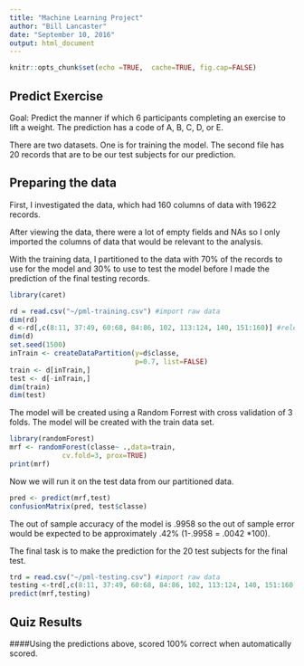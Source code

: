 ---
title: "Machine Learning Project"
author: "Bill Lancaster"
date: "September 10, 2016"
output: html_document
---

```{r setup, include=FALSE}
knitr::opts_chunk$set(echo =TRUE,  cache=TRUE, fig.cap=FALSE)
```

## Predict Exercise

Goal: Predict the manner if which 6 participants completing an exercise to lift a weight. The prediction has a code of A, B, C, D, or E.

There are two datasets. One is for training the model. The second file has 20 records that are to be our test subjects for our prediction.

## Preparing the data

First, I investigated the data, which had 160 columns of data with 19622 records.

After viewing the data, there were a lot of empty fields and NAs so I only imported the columns of data that would be relevant to the analysis. 

With the training data, I partitioned to the data with 70% of the records to use for the model and 30% to use to test the model before I made the prediction of the final testing records.


```{r get data}
library(caret)

rd = read.csv("~/pml-training.csv") #import raw data
dim(rd)
d <-rd[,c(8:11, 37:49, 60:68, 84:86, 102, 113:124, 140, 151:160)] #relevent variables 
dim(d)
set.seed(1500)
inTrain <- createDataPartition(y=d$classe,
                               p=0.7, list=FALSE)
train <- d[inTrain,]
test <- d[-inTrain,]
dim(train)
dim(test)
```
The model will be created using a Random Forrest with cross validation of 3 folds. The model will be created with the train data set. 

```{r model, echo=TRUE}

library(randomForest)
mrf <- randomForest(classe~ .,data=train,
             cv.fold=3, prox=TRUE)
print(mrf)
```

Now we will run it on the test data from our partitioned data.


```{r test model, echo=TRUE}
pred <- predict(mrf,test)
confusionMatrix(pred, test$classe)
```

The out of sample accuracy of the model is .9958 so the out of sample error would be expected to be approximately .42% (1-.9958 = .0042 *100). 

The final task is to make the prediction for the 20 test subjects for the final test. 

```{r model prediction, echo=TRUE}
trd = read.csv("~/pml-testing.csv") #import raw data
testing <-trd[,c(8:11, 37:49, 60:68, 84:86, 102, 113:124, 140, 151:160)]
predict(mrf,testing)
```
## Quiz Results

####Using the predictions above, scored 100% correct when automatically scored.
